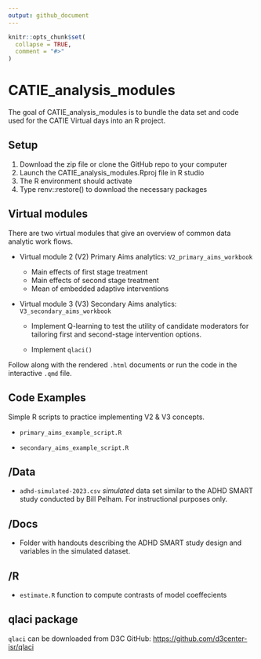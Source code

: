 ```yaml
---
output: github_document
---
```


<!-- README.md is generated from README.Rmd. Please edit that file -->

```r
knitr::opts_chunk$set(
  collapse = TRUE,
  comment = "#>"
)
```

# CATIE_analysis_modules

<!-- badges: start -->

<!-- badges: end -->

The goal of CATIE_analysis_modules is to bundle the data set and code used for the CATIE Virtual days into an R project.

## Setup

1.  Download the zip file or clone the GitHub repo to your computer
2.  Launch the CATIE_analysis_modules.Rproj file in R studio
3.  The R environment should activate
4.  Type renv::restore() to download the necessary packages

## Virtual modules

There are two virtual modules that give an overview of common data analytic work flows.

-   Virtual module 2 (V2) Primary Aims analytics: `V2_primary_aims_workbook`

    -   Main effects of first stage treatment
    -   Main effects of second stage treatment
    -   Mean of embedded adaptive interventions

-   Virtual module 3 (V3) Secondary Aims analytics: `V3_secondary_aims_workbook`

    -   Implement Q-learning to test the utility of candidate moderators for tailoring first and second-stage intervention options.

    -   Implement `qlaci()`

Follow along with the rendered `.html` documents or run the code in the interactive `.qmd` file.

## Code Examples

Simple R scripts to practice implementing V2 & V3 concepts.

-   `primary_aims_example_script.R`

-   `secondary_aims_example_script.R`

## /Data

-   `adhd-simulated-2023.csv` *simulated* data set similar to the ADHD SMART study conducted by Bill Pelham. For instructional purposes only.

## /Docs

-   Folder with handouts describing the ADHD SMART study design and variables in the simulated dataset.

## /R

-   `estimate.R` function to compute contrasts of model coeffecients

## qlaci package

`qlaci` can be downloaded from D3C GitHub: <https://github.com/d3center-isr/qlaci>
